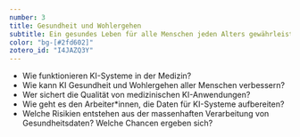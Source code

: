 ```yaml
---
number: 3
title: Gesundheit und Wohlergehen
subtitle: Ein gesundes Leben für alle Menschen jeden Alters gewährleisten und ihr Wohlergehen fördern.
color: "bg-[#2fd602]"
zotero_id: "I4JAZQ3Y"
---
```


- Wie funktionieren KI-Systeme in der Medizin?
- Wie kann KI Gesundheit und Wohlergehen aller Menschen verbessern?
- Wer sichert die Qualität von medizinischen KI-Anwendungen?
- Wie geht es den Arbeiter*innen, die Daten für KI-Systeme aufbereiten?
- Welche Risikien entstehen aus der massenhaften Verarbeitung von Gesundheitsdaten? Welche Chancen ergeben sich?
